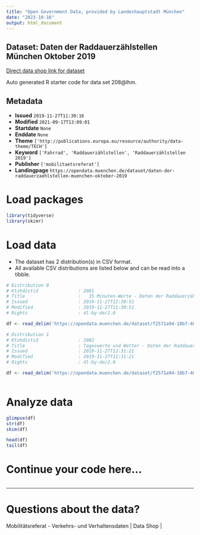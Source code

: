 ```yaml
---
title: "Open Government Data, provided by Landeshauptstadt München"
date: "2023-10-16"
output: html_document
---
```


## Dataset: Daten der Raddauerzählstellen München Oktober 2019

[Direct data shop link for dataset](https://opendata.muenchen.de/dataset/daten-der-raddauerzaehlstellen-muenchen-oktober-2019)

Auto generated R starter code for data set 208@lhm.

## Metadata

- **Issued** `2019-11-27T11:30:16`
- **Modified** `2021-09-17T13:09:01`
- **Startdate** `None`
- **Enddate** `None`
- **Theme** `['http://publications.europa.eu/resource/authority/data-theme/TECH']`
- **Keyword** `['Fahrrad', 'Raddauerzählstellen', 'Raddauerzählstellen 2019']`
- **Publisher** `['mobilitaetsreferat']`
- **Landingpage** `https://opendata.muenchen.de/dataset/daten-der-raddauerzaehlstellen-muenchen-oktober-2019`


# Load packages

```r

library(tidyverse)
library(skimr)

```

# Load data

-   The dataset has 2 distribution(s) in CSV format.
-   All available CSV distributions are listed below and can be read into a tibble.

```r

# Distribution 0
# Ktzhdistid               : 2081
# Title                    :   15 Minuten-Werte - Daten der Raddauerzählstellen München Oktober 2019
# Issued                   : 2019-11-27T12:30:51
# Modified                 : 2019-11-27T11:30:51
# Rights                   : dl-by-de/2.0

df <- read_delim('https://opendata.muenchen.de/dataset/f2571a94-18b7-48fa-8440-6a10d6a7b99b/resource/05623bcf-135b-4c20-a268-a4eea47a90aa/download/rad20191015min.csv')

# Distribution 1
# Ktzhdistid               : 2082
# Title                    : Tageswerte und Wetter - Daten der Raddauerzählstellen München Oktober 2019
# Issued                   : 2019-11-27T12:31:21
# Modified                 : 2019-11-27T11:31:21
# Rights                   : dl-by-de/2.0

df <- read_delim('https://opendata.muenchen.de/dataset/f2571a94-18b7-48fa-8440-6a10d6a7b99b/resource/34e46c29-08e9-48f6-a017-f69ad5b4e775/download/rad201910tage.csv')



```

# Analyze data

```r

glimpse(df)
str(df)
skim(df)

head(df)
tail(df)

```

# Continue your code here...

```r

```

------------------------------------------------------------------------

# Questions about the data?

Mobilitätsreferat - Verkehrs- und Verhaltensdaten | Data Shop | 
